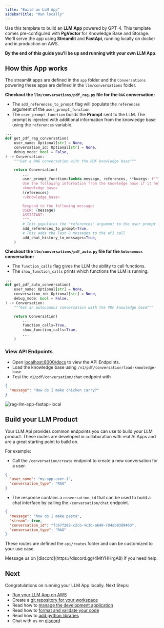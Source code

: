 ```yaml
---
title: "Build an LLM App"
sidebarTitle: "Run locally"
---
```


Use this template to build an **LLM App** powered by GPT-4. This template comes pre-configured with **PgVector** for Knowledge Base and Storage. We'll serve the app using **Streamlit** and **FastApi**, running locally on docker and in production on AWS.

**By the end of this guide you'll be up and running with your own LLM App.**

<Snippet file="setup.mdx" />

<Snippet file="create-llm-app-codebase.mdx" />

<Snippet file="set-openai-key.mdx" />

<Snippet file="serve-llm-app-streamlit.mdx" />

<Snippet file="chat-with-pdfs-rag.mdx" />

<Snippet file="llm-app-add-data.mdx" />

## How this App works

The streamlit apps are defined in the `app` folder and the `Conversations` powering these apps are defined in the `llm/conversations` folder.

**Checkout the `llm/conversations/pdf_rag.py` file for the `RAG` conversation:**

- The `add_references_to_prompt` flag will populate the `references` argument of the `user_prompt_function`
- The `user_prompt_function` builds the **Prompt** sent to the LLM. The prompt is injected with additional information from the knowledge base using the `references` variable.

```python llm/conversations/pdf_rag.py
...
def get_pdf_rag_conversation(
    user_name: Optional[str] = None,
    conversation_id: Optional[str] = None,
    debug_mode: bool = False,
) -> Conversation:
    """Get a RAG conversation with the PDF knowledge base"""

    return Conversation(
        ...
        user_prompt_function=lambda message, references, **kwargs: f"""\
        Use the following information from the knowledge base if it helps.
        <knowledge_base>
        {references}
        </knowledge_base>

        Respond to the following message:
        USER: {message}
        ASSISTANT:
        """,
        # This populates the "references" argument to the user prompt function
        add_references_to_prompt=True,
        # This adds the last 8 messages to the API call
        add_chat_history_to_messages=True,
    )
```

**Checkout the `llm/conversations/pdf_auto.py` file for the `Autonomous` conversation:**

- The `function_calls` flag gives the LLM the ability to call functions.
- The `show_function_calls` prints which functions the LLM is running.

```python llm/conversations/pdf_rag.py
...
def get_pdf_auto_conversation(
    user_name: Optional[str] = None,
    conversation_id: Optional[str] = None,
    debug_mode: bool = False,
) -> Conversation:
    """Get an autonomous conversation with the PDF knowledge base"""

    return Conversation(
        ...
        function_calls=True,
        show_function_calls=True,
        ...
    )
```

<Snippet file="serve-llm-app-fastapi.mdx" />

### View API Endpoints

- Open [localhost:8000/docs](http://localhost:8000/docs) to view the API Endpoints.
- Load the knowledge base using `/v1/pdf/conversation/load-knowledge-base`
- Test the `v1/pdf/conversation/chat` endpoint with

```json
{
  "message": "How do I make chicken curry?"
}
```

![rag-llm-app-fastapi-local](/images/rag-llm-app-fastapi-local.png)

## Build your LLM Product

Your LLM Api provides common endpoints you can use to build your LLM product. These routes are developed in collaboration with real AI Apps and are a great starting point to build on.

For example:

- Call the `/conversation/create` endpoint to create a new conversation for a user.

```json
{
  "user_name": "my-app-user-1",
  "conversation_type": "RAG"
}
```

- The response contains a `conversation_id` that can be used to build a chat interface by calling the `/conversation/chat` endpoint.

```json
{
  "message": "how do I make pasta",
  "stream": true,
  "conversation_id": "fc67f202-c2cb-4c3d-a640-704ab83d9460",
  "conversation_type": "RAG"
}
```

These routes are defined the `api/routes` folder and can be customized to your use case.

<Tip>
  Message us on [discord](https://discord.gg/4MtYHHrgA8) if you need help.
</Tip>

<Snippet file="llm-app-run-jupyter.mdx" />

<Snippet file="llm-app-delete-local-resources.mdx" />

## Next

Congratulations on running your LLM App locally. Next Steps:

- [Run your LLM App on AWS](/templates/llm-app/run-aws)
- Create a [git repository for your workspace](/how-to/git-repo)
- Read how to [manage the development application](/how-to/development-app)
- Read how to [format and validate your code](/how-to/format-and-validate)
- Read how to [add python libraries](/how-to/python-libraries)
- Chat with us on [discord](https://discord.gg/4MtYHHrgA8)
